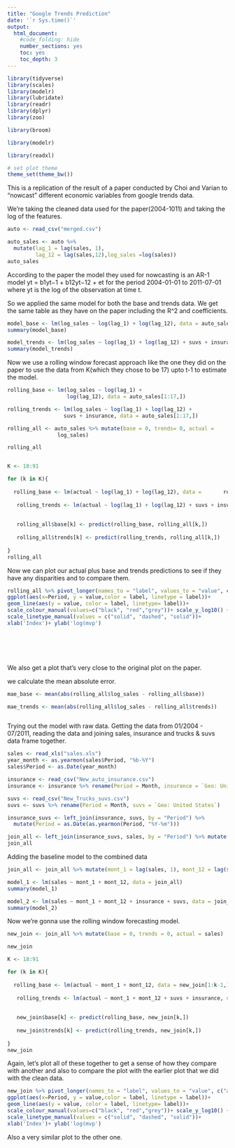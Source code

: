 ---
title: "Google Trends Prediction"
date: '`r Sys.time()`'
output:
  html_document:
    #code_folding: hide
    number_sections: yes
    toc: yes
    toc_depth: 3
---

```{r setup, include=FALSE}
library(tidyverse)
library(scales)
library(modelr)
library(lubridate)
library(readr)
library(dplyr)
library(zoo)

library(broom)

library(modelr)

library(readxl)

# set plot theme
theme_set(theme_bw())
```

This is a replication of the result of a paper conducted by Choi and Varian to "nowcast" different economic variables from google trends data.   

We're taking the cleaned data used for the paper(2004-1011) and taking the log of the features. 
```{r}
auto <- read_csv("merged.csv")

auto_sales <- auto %>% 
  mutate(lag_1 = lag(sales, 1), 
         lag_12 = lag(sales,12),log_sales =log(sales))
auto_sales

```

According to the paper the model they used for nowcasting is an  AR-1 model yt = b1yt−1 + b12yt−12 + et for the period 2004-01-01 to 2011-07-01 where yt is the log of the observation at time t.

So we applied the same model for both the base and trends data. We get the same table as they have on the paper including the R^2 and coefficients.
```{r}
model_base <- lm(log_sales ~ log(lag_1) + log(lag_12), data = auto_sales)
summary(model_base)

model_trends <- lm(log_sales ~ log(lag_1) + log(lag_12) + suvs + insurance, data = auto_sales)
summary(model_trends)
```


Now we use a rolling window forecast approach like the one they did on the paper to use the data from K(which they chose to be 17) upto t-1 to estimate the model. 

```{r}
rolling_base <- lm(log_sales ~ log(lag_1) + 
                   log(lag_12), data = auto_sales[1:17,])

rolling_trends <- lm(log_sales ~ log(lag_1) + log(lag_12) + 
                  suvs + insurance, data = auto_sales[1:17,])

rolling_all <- auto_sales %>% mutate(base = 0, trends= 0, actual = 
                log_sales) 

rolling_all


K <- 18:91

for (k in K){
   
  rolling_base <- lm(actual ~ log(lag_1) + log(lag_12), data =       rolling_all[1:k-1,])
   
   rolling_trends <- lm(actual ~ log(lag_1) + log(lag_12) + suvs + insurance, data = rolling_all[1:k-1,])
   
   
   rolling_all$base[k] <- predict(rolling_base, rolling_all[k,]) 
   
   rolling_all$trends[k] <- predict(rolling_trends, rolling_all[k,])
  
}
rolling_all
```


Now we can plot our actual plus base and trends predictions to see if they have any disparities and to compare them.

```{r}

rolling_all %>% pivot_longer(names_to = "label", values_to = "value", c("actual","base","trends")) %>% 
ggplot(aes(x=Period, y = value,color = label, linetype = label))+ 
geom_line(aes(y = value, color = label, linetype= label))+ 
scale_colour_manual(values=c("black", "red","grey"))+ scale_y_log10() +
scale_linetype_manual(values = c("solid", "dashed", "solid"))+
xlab('Index')+ ylab('log(mvp')




  
```
We also get a plot that's very close to the original plot on the paper.



we calculate the mean absolute error. 
```{r}

mae_base <- mean(abs(rolling_all$log_sales - rolling_all$base))

mae_trends <- mean(abs(rolling_all$log_sales - rolling_all$trends))



```

Trying out the model with raw data.
Getting the data from 01/2004 - 07/2011, reading the data and joining sales, insurance and trucks & suvs data frame together.
```{r}
sales <- read_xls("sales.xls")
year_month <- as.yearmon(sales$Period, "%b-%Y")
sales$Period <- as.Date(year_month)

insurance <- read_csv("New_auto_insurance.csv")
insurance <- insurance %>% rename(Period = Month, insurance = `Geo: United States`)

suvs <- read_csv("New_Trucks_suvs.csv")
suvs <- suvs %>% rename(Period = Month, suvs = `Geo: United States`)

insurance_suvs <- left_join(insurance, suvs, by = "Period") %>% 
  mutate(Period = as.Date(as.yearmon(Period, "%Y-%m")))

join_all <- left_join(insurance_suvs, sales, by = "Period") %>% mutate(sales = as.numeric(Value))
join_all

```

Adding the baseline model to the combined data
```{r}
join_all <- join_all %>% mutate(mont_1 = lag(sales, 1), mont_12 = lag(sales,12), sales =log(sales))

model_1 <- lm(sales ~ mont_1 + mont_12, data = join_all)
summary(model_1)

model_2 <- lm(sales ~ mont_1 + mont_12 + insurance + suvs, data = join_all)
summary(model_2)


```

Now we're gonna use the rolling window forecasting model.
```{r}
new_join <- join_all %>% mutate(base = 0, trends = 0, actual = sales) 

new_join

K <- 18:91

for (k in K){
   
  rolling_base <- lm(actual ~ mont_1 + mont_12, data = new_join[1:k-1,])
   
   rolling_trends <- lm(actual ~ mont_1 + mont_12 + suvs + insurance, data = new_join[1:k-1,])
   
   
   new_join$base[k] <- predict(rolling_base, new_join[k,]) 
   
   new_join$trends[k] <- predict(rolling_trends, new_join[k,])
  
}
new_join
```

Again, let's plot all of these together to get a sense of how they compare with another and also to compare the plot with the earlier plot that we did with the clean data.  

```{r}
new_join %>% pivot_longer(names_to = "label", values_to = "value", c("actual","base","trends")) %>% 
ggplot(aes(x=Period, y = value,color = label, linetype = label))+ 
geom_line(aes(y = value, color = label, linetype= label))+ 
scale_colour_manual(values=c("black", "red","grey"))+ scale_y_log10() +
scale_linetype_manual(values = c("solid", "dashed", "solid"))+
xlab('Index')+ ylab('log(mvp')

```

Also a very similar plot to the other one. 








